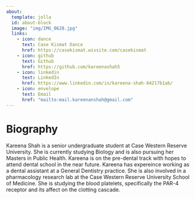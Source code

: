 ```yaml
---
about:
  template: jolla
  id: about-block
  image: "img/IMG_0628.jpg"
  links:
    - icon: dance
      text: Case Kismat Dance
      href: https://casekismat.wixsite.com/casekismat
    - icon: github
      text: Github
      href: https://github.com/kareenashah5
    - icon: linkedin
      text: LinkedIn
      href: https://www.linkedin.com/in/kareena-shah-84217b1ab/
    - icon: envelope
      text: Email
      href: "mailto:mail.kareenanshah@gmail.com" 
---
```


::: {#about-block}
:::

# Biography

Kareena Shah is a senior undergraduate student at Case Western Reserve University. She is currently studying Biology and is also pursuing her Masters in Public Health. Kareena is on the pre-dental track with hopes to attend dental school in the near future. Kareena has expereince working as a dental assistant at a General Dentistry practice. She is also involved in a pharmacology research lab at the Case Western Reserve University School of Medicine. She is studying the blood platelets, specifically the PAR-4 receptor and its affect on the clotting cascade.

<!-- ```{=html} -->
<!-- <div  style="margin: 30px; text-align: center;"> -->
<!-- <a class="btn btn-primary" href="https://www.marvinschmitt.com/blog/website-tutorial-quarto/" role="button" target="_blank" style="padding: 15px 30px;">View the tutorial for this template (+ download link)</a> -->
<!-- </div> -->
<!-- ``` -->
